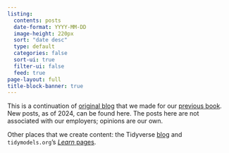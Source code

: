 ```yaml
---
listing:
  contents: posts
  date-format: YYYY-MM-DD
  image-height: 220px
  sort: "date desc"
  type: default
  categories: false
  sort-ui: true
  filter-ui: false
  feed: true  
page-layout: full
title-block-banner: true
---
```


This is a continuation of [original blog](http://appliedpredictivemodeling.com/blog) that we made for our [previous book](http://appliedpredictivemodeling.com). New posts, as of 2024, can be found here. The posts here are not associated with our employers; opinions are our own. 

Other places that we create content: the Tidyverse [blog](https://www.tidyverse.org/blog/) and `tidymodels.org`'s [_Learn_ pages](https://tidymodels.org/learn).

<br><br>


